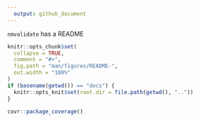 ```yaml
---
  output: github_document
---
```


<!-- README.md is generated from README.Rmd. Please edit that file -->

`nmvalidate` has a README

```r
knitr::opts_chunk$set(
  collapse = TRUE,
  comment = "#>",
  fig.path = "man/figures/README-",
  out.width = "100%"
)
if (basename(getwd()) == "docs") {
  knitr::opts_knit$set(root.dir = file.path(getwd(), ".."))
}

```

```r
covr::package_coverage()
```
